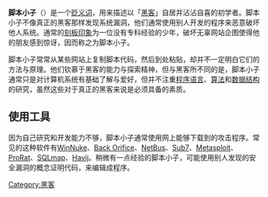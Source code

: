 {{unreferenced|time=2011-04-17T19:09:50+00:00}}
{{NoteTA
|G1 = IT
}}
'''脚本小子'''（{{lang-en|'''script kiddie'''}}）是一个[[贬义词|贬义词]]，用来描述以「[[黑客|黑客]]」自居并沾沾自喜的初学者。脚本小子不像真正的黑客那样发现系统漏洞，他们通常使用别人开发的程序来恶意破坏他人系统。通常的[[刻板印象|刻板印象]]为一位没有专科经验的少年，破坏无辜网站企图使得他的朋友感到惊讶，因而称之为脚本小子。

脚本小子常常从某些网站上复制脚本代码，然后到处粘贴，却并不一定明白它们的方法与原理。他们钦慕于黑客的能力与探索精神，但与黑客所不同的是，脚本小子通常只是对计算机系统有基础了解与爱好，但并不注重[[程序语言|程序语言]]、[[算法|算法]]和[[数据结构|数据结构]]的研究，虽然这些对于真正的黑客来说是必须具备的素质。

== 使用工具 ==
因为自己研究和开发能力不够，脚本小子通常使用网上能够下载到的攻击程序。常见的这种软件有[[WinNuke|WinNuke]]、[[Back_Orifice|Back Orifice]]、[[NetBus|NetBus]]、[[Sub7|Sub7]]、[[Metasploit|Metasploit]]、[[ProRat|ProRat]]、[[SQLmap|SQLmap]]、[[Havij|Havij]]。稍微有一点经验的脚本小子，可能使用别人发现的安全漏洞的概念证明代码，来编辑成程序。

{{compu-stub}}

[[Category:黑客|Category:黑客]]
